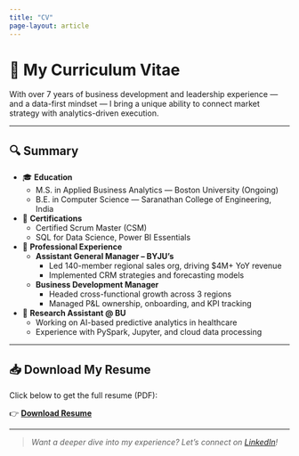 ```yaml
---
title: "CV"
page-layout: article
---
```


# 📄 My Curriculum Vitae

With over 7 years of business development and leadership experience — and a data-first mindset — I bring a unique ability to connect market strategy with analytics-driven execution.

---

## 🔍 Summary

- 🎓 **Education**  
  - M.S. in Applied Business Analytics — Boston University (Ongoing)  
  - B.E. in Computer Science — Saranathan College of Engineering, India

- 🧠 **Certifications**  
  - Certified Scrum Master (CSM)  
  - SQL for Data Science, Power BI Essentials

- 💼 **Professional Experience**  
  - **Assistant General Manager – BYJU’s**  
    - Led 140-member regional sales org, driving $4M+ YoY revenue  
    - Implemented CRM strategies and forecasting models  
  - **Business Development Manager**  
    - Headed cross-functional growth across 3 regions  
    - Managed P&L ownership, onboarding, and KPI tracking

- 🔬 **Research Assistant @ BU**  
  - Working on AI-based predictive analytics in healthcare  
  - Experience with PySpark, Jupyter, and cloud data processing

---

## 📥 Download My Resume

Click below to get the full resume (PDF):

👉 [**Download Resume**](assets/Resume.pdf){.btn .btn-primary target=\"_blank\"}

---

> *Want a deeper dive into my experience? Let’s connect on [LinkedIn](https://www.linkedin.com/in/sundarajan)!*
